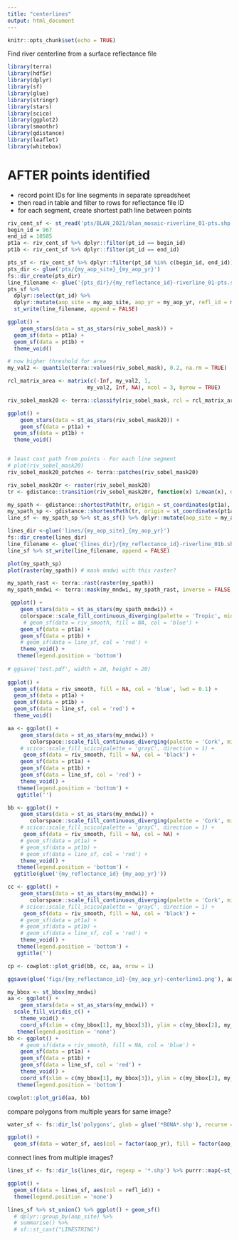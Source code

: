 ```yaml
---
title: "centerlines"
output: html_document
---
```


```r
knitr::opts_chunk$set(echo = TRUE)
```

Find river centerline from a surface reflectance file

```r
library(terra)
library(hdf5r)
library(dplyr)
library(sf)
library(glue)
library(stringr)
library(stars)
library(scico)
library(ggplot2)
library(smoothr)
library(gdistance)
library(leaflet)
library(whitebox)

```



# AFTER points identified 

* record point IDs for line segments in separate spreadsheet
* then read in table and filter to rows for reflectance file ID
* for each segment, create shortest path line between points

```r
riv_cent_sf <- st_read('pts/BLAN_2021/blan_mosaic-riverline_01-pts.shp')
begin_id = 967
end_id = 10585
pt1a <- riv_cent_sf %>% dplyr::filter(pt_id == begin_id)
pt1b <- riv_cent_sf %>% dplyr::filter(pt_id == end_id)

pts_sf <- riv_cent_sf %>% dplyr::filter(pt_id %in% c(begin_id, end_id))
pts_dir <- glue('pts/{my_aop_site}_{my_aop_yr}')
fs::dir_create(pts_dir)
line_filename <- glue('{pts_dir}/{my_reflectance_id}-riverline_01-pts.shp')
pts_sf %>% 
  dplyr::select(pt_id) %>%
  dplyr::mutate(aop_site = my_aop_site, aop_yr = my_aop_yr, refl_id = my_reflectance_id) %>% 
  st_write(line_filename, append = FALSE)

ggplot() +
    geom_stars(data = st_as_stars(riv_sobel_mask)) +
  geom_sf(data = pt1a) +
  geom_sf(data = pt1b) +
  theme_void() 

# now higher threshold for area
my_val2 <- quantile(terra::values(riv_sobel_mask), 0.2, na.rm = TRUE)

rcl_matrix_area <- matrix(c(-Inf, my_val2, 1, 
                         my_val2, Inf, NA), ncol = 3, byrow = TRUE)

riv_sobel_mask20 <- terra::classify(riv_sobel_mask, rcl = rcl_matrix_area, include.lowest = FALSE)

ggplot() +
    geom_stars(data = st_as_stars(riv_sobel_mask20)) +
    geom_sf(data = pt1a) +
  geom_sf(data = pt1b) +
  theme_void() 


# least cost path from points - For each line segment
# plot(riv_sobel_mask20)
riv_sobel_mask20_patches <- terra::patches(riv_sobel_mask20)

riv_sobel_mask20r <- raster(riv_sobel_mask20)
tr <- gdistance::transition(riv_sobel_mask20r, function(x) 1/mean(x), directions = 8)

my_spath <- gdistance::shortestPath(tr, origin = st_coordinates(pt1a), goal = st_coordinates(pt1b))
my_spath_sp <- gdistance::shortestPath(tr, origin = st_coordinates(pt1a), goal = st_coordinates(pt1b), output = 'SpatialLines')
line_sf <- my_spath_sp %>% st_as_sf() %>% dplyr::mutate(aop_site = my_aop_site, aop_yr = my_aop_yr, refl_id = my_reflectance_id)

lines_dir <-glue('lines/{my_aop_site}_{my_aop_yr}')
fs::dir_create(lines_dir)
line_filename <- glue('{lines_dir}/{my_reflectance_id}-riverline_01b.shp')
line_sf %>% st_write(line_filename, append = FALSE)

plot(my_spath_sp)
plot(raster(my_spath)) # mask mndwi with this raster? 

my_spath_rast <- terra::rast(raster(my_spath))
my_spath_mndwi <- terra::mask(my_mndwi, my_spath_rast, inverse = FALSE, updatevalue = NA)

 ggplot() +
    geom_stars(data = st_as_stars(my_spath_mndwi)) +
    colorspace::scale_fill_continuous_diverging(palette = 'Tropic', mid = 0, rev = TRUE) +
     # geom_sf(data = riv_smooth, fill = NA, col = 'blue') +
    geom_sf(data = pt1a) +
    geom_sf(data = pt1b) +
    # geom_sf(data = line_sf, col = 'red') +
    theme_void() +
   theme(legend.position = 'bottom')
 
# ggsave('test.pdf', width = 20, height = 20)
 
ggplot() +
  geom_sf(data = riv_smooth, fill = NA, col = 'blue', lwd = 0.1) +
  geom_sf(data = pt1a) +
  geom_sf(data = pt1b) +
  geom_sf(data = line_sf, col = 'red') +
  theme_void() 

```

```r
aa <- ggplot() +
    geom_stars(data = st_as_stars(my_mndwi)) +
       colorspace::scale_fill_continuous_diverging(palette = 'Cork', mid = 0, rev = TRUE) +
    # scico::scale_fill_scico(palette = 'grayC', direction = 1) +
     geom_sf(data = riv_smooth, fill = NA, col = 'black') +
    geom_sf(data = pt1a) +
    geom_sf(data = pt1b) +
    geom_sf(data = line_sf, col = 'red') +
    theme_void() +
   theme(legend.position = 'bottom') +
   ggtitle('')

bb <- ggplot() +
    geom_stars(data = st_as_stars(my_mndwi)) +
       colorspace::scale_fill_continuous_diverging(palette = 'Cork', mid = 0, rev = TRUE) +
    # scico::scale_fill_scico(palette = 'grayC', direction = 1) +
     geom_sf(data = riv_smooth, fill = NA, col = NA) +
    # geom_sf(data = pt1a) +
    # geom_sf(data = pt1b) +
    # geom_sf(data = line_sf, col = 'red') +
    theme_void() +
   theme(legend.position = 'bottom') +
  ggtitle(glue('{my_reflectance_id} {my_aop_yr}'))

cc <- ggplot() +
    geom_stars(data = st_as_stars(my_mndwi)) +
       colorspace::scale_fill_continuous_diverging(palette = 'Cork', mid = 0, rev = TRUE) +
    # scico::scale_fill_scico(palette = 'grayC', direction = 1) +
     geom_sf(data = riv_smooth, fill = NA, col = 'black') +
    # geom_sf(data = pt1a) +
    # geom_sf(data = pt1b) +
    # geom_sf(data = line_sf, col = 'red') +
    theme_void() +
   theme(legend.position = 'bottom') +
   ggtitle('')

cp <- cowplot::plot_grid(bb, cc, aa, nrow = 1)

ggsave(glue('figs/{my_reflectance_id}-{my_aop_yr}-centerline1.png'), aa, width = 12)
```

```r
my_bbox <- st_bbox(my_mndwi)
aa <- ggplot() +
    geom_stars(data = st_as_stars(my_mndwi)) +
  scale_fill_viridis_c() +
    theme_void() +
    coord_sf(xlim = c(my_bbox[1], my_bbox[3]), ylim = c(my_bbox[2], my_bbox[4])) +
   theme(legend.position = 'none')
bb <- ggplot() +
    # geom_sf(data = riv_smooth, fill = NA, col = 'blue') +
    geom_sf(data = pt1a) +
    geom_sf(data = pt1b) +
    geom_sf(data = line_sf, col = 'red') +
    theme_void() +
    coord_sf(xlim = c(my_bbox[1], my_bbox[3]), ylim = c(my_bbox[2], my_bbox[4])) +
   theme(legend.position = 'bottom')

cowplot::plot_grid(aa, bb)


```

compare polygons from multiple years for same image?

```r
water_sf <- fs::dir_ls('polygons', glob = glue('*BONA*.shp'), recurse = TRUE) %>% purrr::map(~st_read(.x)) %>% bind_rows()

ggplot() +
  geom_sf(data = water_sf, aes(col = factor(aop_yr), fill = factor(aop_yr)), alpha = 0.1) 
```

connect lines from multiple images?

```r
lines_sf <- fs::dir_ls(lines_dir, regexp = '*.shp') %>% purrr::map(~st_read(.x)) %>% bind_rows()

ggplot() +
  geom_sf(data = lines_sf, aes(col = refl_id)) +
  theme(legend.position = 'none')

lines_sf %>% st_union() %>% ggplot() + geom_sf()
  # dplyr::group_by(aop_site) %>% 
  # summarise() %>% 
  # sf::st_cast("LINESTRING")
```

